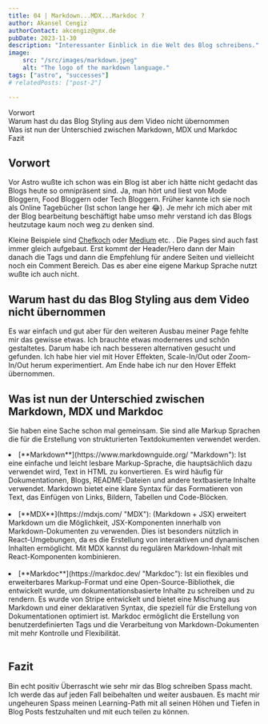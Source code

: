 ```yaml
---
title: 04 | Markdown...MDX...Markdoc ?
author: Akansel Cengiz
authorContact: akcengiz@gmx.de
pubDate: 2023-11-30
description: "Interessanter Einblick in die Welt des Blog schreibens."
image:
    src: "/src/images/markdown.jpeg"
    alt: "The logo of the markdown language."
tags: ["astro", "successes"]
# relatedPosts: ["post-2"]

---
```


<section class="w-10/12 text-justify"> 

<section id="toc">

- [Vorwort](#vorwort)
- [Warum hast du das Blog Styling aus dem Video nicht übernommen](#warum-hast-du-das-blog-styling-aus-dem-video-nicht-übernommen)
- [Was ist nun der Unterschied zwischen Markdown, MDX und Markdoc](#was-ist-nun-der-unterschied-zwischen-markdown-mdx-und-markdoc)
- [Fazit](#fazit)

</section>


## Vorwort

Vor Astro wußte ich schon was ein Blog ist aber ich hätte nicht gedacht das Blogs heute so omnipräsent sind. 
Ja, man hört und liest von Mode Bloggern, Food Bloggern oder Tech Bloggern.
Früher kannte ich sie noch als Online Tagebücher (Ist schon lange her 😂).
Je mehr ich mich aber mit der Blog bearbeitung beschäftigt habe umso mehr verstand ich
das Blogs heutzutage kaum noch weg zu denken sind.

Kleine Beispiele sind [Chefkoch](https://www.chefkoch.de/ "Chefkoch") oder [Medium](https://medium.com/ "Medium") etc. .
Die Pages sind auch fast immer gleich aufgebaut.
Erst kommt der Header/Hero dann der Main danach die Tags und dann die Empfehlung für andere Seiten und vielleicht noch ein Comment Bereich.
Das es aber eine eigene Markup Sprache nutzt wußte ich auch nicht.

## Warum hast du das Blog Styling aus dem Video nicht übernommen

Es war einfach und gut aber für den weiteren Ausbau meiner Page fehlte mir das gewisse etwas.
Ich brauchte etwas moderneres und schön gestaltetes.
Darum habe ich nach besseren alternativen gesucht und gefunden.
Ich habe hier viel mit Hover Effekten, Scale-In/Out oder Zoom-In/Out herum experimentiert.
Am Ende habe ich nur den Hover Effekt übernommen.


## Was ist nun der Unterschied zwischen Markdown, MDX und Markdoc

Sie haben eine Sache schon mal gemeinsam.
Sie sind alle Markup Sprachen die für die Erstellung von strukturierten Textdokumenten verwendet werden.

<li>[**Markdown**](https://www.markdownguide.org/ "Markdown"): Ist eine einfache und leicht lesbare Markup-Sprache, die hauptsächlich dazu verwendet wird, Text in HTML zu konvertieren. Es wird häufig für Dokumentationen, Blogs, README-Dateien und andere textbasierte Inhalte verwendet. Markdown bietet eine klare Syntax für das Formatieren von Text, das Einfügen von Links, Bildern, Tabellen und Code-Blöcken.</li>
<br/>

<li>[**MDX**](https://mdxjs.com/ "MDX"): (Markdown + JSX) erweitert Markdown um die Möglichkeit, JSX-Komponenten innerhalb von Markdown-Dokumenten zu verwenden. Dies ist besonders nützlich in React-Umgebungen, da es die Erstellung von interaktiven und dynamischen Inhalten ermöglicht. Mit MDX kannst du regulären Markdown-Inhalt mit React-Komponenten kombinieren.</li>
<br/>

<li>[**Markdoc**](https://markdoc.dev/ "Markdoc"): Ist ein flexibles und erweiterbares Markup-Format und eine Open-Source-Bibliothek, die entwickelt wurde, um dokumentationsbasierte Inhalte zu schreiben und zu rendern. Es wurde von Stripe entwickelt und bietet eine Mischung aus Markdown und einer deklarativen Syntax, die speziell für die Erstellung von Dokumentationen optimiert ist. Markdoc ermöglicht die Erstellung von benutzerdefinierten Tags und die Verarbeitung von Markdown-Dokumenten mit mehr Kontrolle und Flexibilität.</li>
<br/>

## Fazit

Bin echt positiv Überrascht wie sehr mir das Blog schreiben Spass macht.
Ich werde das auf jeden Fall beibehalten und weiter ausbauen.
Es macht mir ungeheuren Spass meinen Learning-Path mit all seinen Höhen und Tiefen in Blog Posts festzuhalten
und mit euch teilen zu können.


</section>